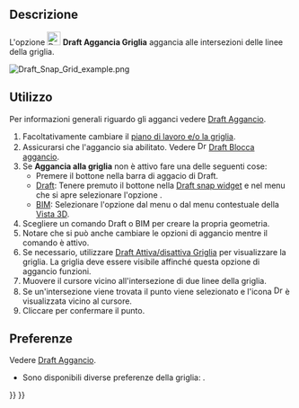 <languages/>

{{Docnav/it
|[[Draft_Snap_Ortho/it|Aggancia Ortogonale]]
|[[Draft_Snap_WorkingPlane/it|Aggancia Piano di lavoro]]
|[[Draft_Workbench/it|Draft]]
|IconL=Draft_Snap_Ortho.svg
|IconR=Draft_Snap_WorkingPlane.svg
|IconC=Workbench_Draft.svg
}}

{{GuiCommand/it
|Name=Draft Snap Grid
|Name/it=Draft Aggancia Griglia
|MenuLocation=Aggancio → Aggancia griglia
|Workbenches=[[Draft_Workbench/it|Draft]], [[BIM_Workbench/it|BIM]]
|SeeAlso=[[Draft_Snap/it|Draft Aggancio]], [[Draft_Snap_Lock/it|Draft Blocca aggancio]], [[Draft_ToggleGrid/it|Draft Visualizza Griglia]], [[Draft_SelectPlane/it|Draft Seleziona Piano]]
}}

<span id="Description"></span>
== Descrizione ==

L'opzione [[Image:Draft_Snap_Grid.svg|24px]] '''Draft Aggancia Griglia''' aggancia alle intersezioni delle linee della griglia.

[[Image:Draft_Snap_Grid_example.png]]
{{Caption|Aggancio del secondo punto di una linea alla griglia}}

<span id="Usage"></span>
== Utilizzo ==

Per informazioni generali riguardo gli agganci vedere [[Draft_Snap/it|Draft Aggancio]].

# Facoltativamente cambiare il [[Draft_SelectPlane/it|piano di lavoro e/o la griglia]].
# Assicurarsi che l'aggancio sia abilitato. Vedere [[Image:Draft_Snap_Lock.svg|16px]] [[Draft_Snap_Lock/it|Draft Blocca aggancio]].
# Se '''Aggancia alla griglia''' non è attivo fare una delle seguenti cose:
#* Premere il bottone {{Button|[[Image:Draft_Snap_Grid.svg|16px]] [[Draft_Snap_Grid/it|Aggancia griglia]]}} nella barra di aggacio di Draft.
#* [[Draft_Workbench/it|Draft]]: Tenere premuto il bottone {{Button|[[Image:Draft_Snap_Lock.svg|x16px]][[Image:Toolbar_flyout_arrow.svg|x16px]]}} nella [[Draft_snap_widget/it|Draft snap widget]] e nel menu che si apre selezionare l'opzione {{MenuCommand|[[Image:Draft_Snap_Grid.svg|16px]] Aggancia griglia}}.
#* [[BIM_Workbench/it|BIM]]: Selezionare l'opzione {{MenuCommand|Aggancio → [[Image:Draft_Snap_Grid.svg|16px]] Aggancia griglia}} dal menu o dal menu contestuale della [[3D_view/it|Vista 3D]].
# Scegliere un comando Draft o BIM per creare la propria geometria.
# Notare che si può anche cambiare le opzioni di aggancio mentre il comando è attivo.
# Se necessario, utilizzare [[Draft_ToggleGrid/it|Draft Attiva/disattiva Griglia]] per visualizzare la griglia. La griglia deve essere visibile affinché questa opzione di aggancio funzioni.
# Muovere il cursore vicino all'intersezione di due linee della griglia.
# Se un'intersezione viene trovata il punto viene selezionato e l'icona [[Image:Draft_Snap_Grid.svg|16px]] è visualizzata vicino al cursore.
# Cliccare per confermare il punto.

<span id="Preferences"></span>
== Preferenze ==

Vedere [[Draft_Snap/it#Preferenze|Draft Aggancio]].

* Sono disponibili diverse preferenze della griglia: {{MenuCommand|Modifica → Preferenze... → Draft → Griglia e aggancio}}.


{{Docnav/it
|[[Draft_Snap_Ortho/it|Aggancia Ortogonale]]
|[[Draft_Snap_WorkingPlane/it|Aggancia Piano di lavoro]]
|[[Draft_Workbench/it|Draft]]
|IconL=Draft_Snap_Ortho.svg
|IconR=Draft_Snap_WorkingPlane.svg
|IconC=Workbench_Draft.svg
}}

{{Draft Tools navi{{#translation:}}}}
{{Userdocnavi{{#translation:}}}}
